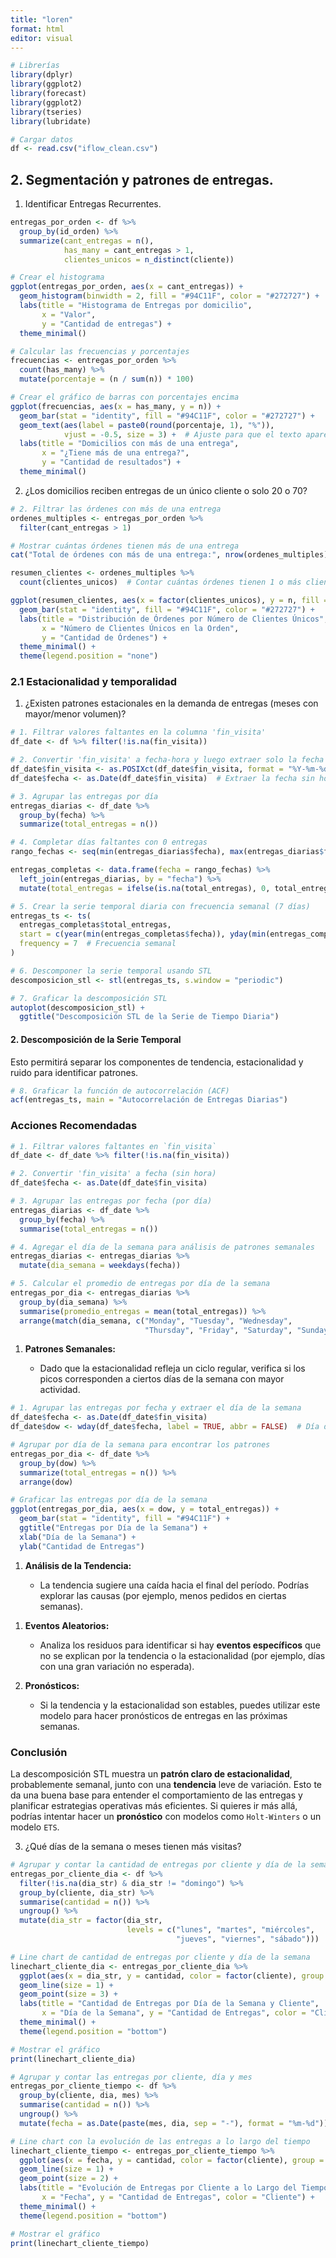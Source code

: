 ```yaml
---
title: "loren"
format: html
editor: visual
---
```


```r

# Librerías
library(dplyr)
library(ggplot2)
library(forecast)
library(ggplot2)
library(tseries)
library(lubridate)

# Cargar datos
df <- read.csv("iflow_clean.csv")
```

## 2. Segmentación y patrones de entregas.

1.  Identificar Entregas Recurrentes.

```r
entregas_por_orden <- df %>%
  group_by(id_orden) %>%
  summarize(cant_entregas = n(),
            has_many = cant_entregas > 1,
            clientes_unicos = n_distinct(cliente))
```

```r
# Crear el histograma
ggplot(entregas_por_orden, aes(x = cant_entregas)) +
  geom_histogram(binwidth = 2, fill = "#94C11F", color = "#272727") +
  labs(title = "Histograma de Entregas por domicilio", 
       x = "Valor", 
       y = "Cantidad de entregas") +
  theme_minimal()
```

```r
# Calcular las frecuencias y porcentajes
frecuencias <- entregas_por_orden %>%
  count(has_many) %>%
  mutate(porcentaje = (n / sum(n)) * 100)

# Crear el gráfico de barras con porcentajes encima
ggplot(frecuencias, aes(x = has_many, y = n)) +
  geom_bar(stat = "identity", fill = "#94C11F", color = "#272727") +
  geom_text(aes(label = paste0(round(porcentaje, 1), "%")), 
            vjust = -0.5, size = 3) +  # Ajuste para que el texto aparezca encima
  labs(title = "Domicilios con más de una entrega", 
       x = "¿Tiene más de una entrega?", 
       y = "Cantidad de resultados") +
  theme_minimal()
```

2.  ¿Los domicilios reciben entregas de un único cliente o solo 20 o 70?

```r
# 2. Filtrar las órdenes con más de una entrega
ordenes_multiples <- entregas_por_orden %>%
  filter(cant_entregas > 1)

# Mostrar cuántas órdenes tienen más de una entrega
cat("Total de órdenes con más de una entrega:", nrow(ordenes_multiples), "\n")
```

```r
resumen_clientes <- ordenes_multiples %>%
  count(clientes_unicos)  # Contar cuántas órdenes tienen 1 o más clientes únicos

ggplot(resumen_clientes, aes(x = factor(clientes_unicos), y = n, fill = factor(clientes_unicos))) +
  geom_bar(stat = "identity", fill = "#94C11F", color = "#272727") +
  labs(title = "Distribución de Órdenes por Número de Clientes Únicos",
       x = "Número de Clientes Únicos en la Orden",
       y = "Cantidad de Órdenes") +
  theme_minimal() +
  theme(legend.position = "none")
```

### 2.1 Estacionalidad y temporalidad

1.  ¿Existen patrones estacionales en la demanda de entregas (meses con mayor/menor volumen)?

```r
# 1. Filtrar valores faltantes en la columna 'fin_visita'
df_date <- df %>% filter(!is.na(fin_visita))

# 2. Convertir 'fin_visita' a fecha-hora y luego extraer solo la fecha
df_date$fin_visita <- as.POSIXct(df_date$fin_visita, format = "%Y-%m-%d %H:%M:%S")
df_date$fecha <- as.Date(df_date$fin_visita)  # Extraer la fecha sin horas

# 3. Agrupar las entregas por día
entregas_diarias <- df_date %>%
  group_by(fecha) %>%
  summarize(total_entregas = n())

# 4. Completar días faltantes con 0 entregas
rango_fechas <- seq(min(entregas_diarias$fecha), max(entregas_diarias$fecha), by = "day")

entregas_completas <- data.frame(fecha = rango_fechas) %>%
  left_join(entregas_diarias, by = "fecha") %>%
  mutate(total_entregas = ifelse(is.na(total_entregas), 0, total_entregas))

# 5. Crear la serie temporal diaria con frecuencia semanal (7 días)
entregas_ts <- ts(
  entregas_completas$total_entregas,
  start = c(year(min(entregas_completas$fecha)), yday(min(entregas_completas$fecha))),
  frequency = 7  # Frecuencia semanal
)

# 6. Descomponer la serie temporal usando STL
descomposicion_stl <- stl(entregas_ts, s.window = "periodic")

# 7. Graficar la descomposición STL
autoplot(descomposicion_stl) +
  ggtitle("Descomposición STL de la Serie de Tiempo Diaria")


```

#### 2. Descomposición de la Serie Temporal

Esto permitirá separar los componentes de tendencia, estacionalidad y ruido para identificar patrones.

```r
# 8. Graficar la función de autocorrelación (ACF)
acf(entregas_ts, main = "Autocorrelación de Entregas Diarias")

```

### **Acciones Recomendadas**

```r
# 1. Filtrar valores faltantes en `fin_visita`
df_date <- df_date %>% filter(!is.na(fin_visita))

# 2. Convertir 'fin_visita' a fecha (sin hora)
df_date$fecha <- as.Date(df_date$fin_visita)

# 3. Agrupar las entregas por fecha (por día)
entregas_diarias <- df_date %>%
  group_by(fecha) %>%
  summarise(total_entregas = n())

# 4. Agregar el día de la semana para análisis de patrones semanales
entregas_diarias <- entregas_diarias %>%
  mutate(dia_semana = weekdays(fecha))

# 5. Calcular el promedio de entregas por día de la semana
entregas_por_dia <- entregas_diarias %>%
  group_by(dia_semana) %>%
  summarise(promedio_entregas = mean(total_entregas)) %>%
  arrange(match(dia_semana, c("Monday", "Tuesday", "Wednesday", 
                              "Thursday", "Friday", "Saturday", "Sunday")))
```

1.  **Patrones Semanales:**

    -   Dado que la estacionalidad refleja un ciclo regular, verifica si los picos corresponden a ciertos días de la semana con mayor actividad.

```r

# 1. Agrupar las entregas por fecha y extraer el día de la semana
df_date$fecha <- as.Date(df_date$fin_visita)
df_date$dow <- wday(df_date$fecha, label = TRUE, abbr = FALSE)  # Día de la semana

# Agrupar por día de la semana para encontrar los patrones
entregas_por_dia <- df_date %>%
  group_by(dow) %>%
  summarize(total_entregas = n()) %>%
  arrange(dow)

# Graficar las entregas por día de la semana
ggplot(entregas_por_dia, aes(x = dow, y = total_entregas)) +
  geom_bar(stat = "identity", fill = "#94C11F") +
  ggtitle("Entregas por Día de la Semana") +
  xlab("Día de la Semana") +
  ylab("Cantidad de Entregas")
```

1.  **Análisis de la Tendencia:**

    -   La tendencia sugiere una caída hacia el final del período. Podrías explorar las causas (por ejemplo, menos pedidos en ciertas semanas).

<!-- -->

1.  **Eventos Aleatorios:**

    -   Analiza los residuos para identificar si hay **eventos específicos** que no se explican por la tendencia o la estacionalidad (por ejemplo, días con una gran variación no esperada).

2.  **Pronósticos:**

    -   Si la tendencia y la estacionalidad son estables, puedes utilizar este modelo para hacer pronósticos de entregas en las próximas semanas.

### **Conclusión**

La descomposición STL muestra un **patrón claro de estacionalidad**, probablemente semanal, junto con una **tendencia** leve de variación. Esto te da una buena base para entender el comportamiento de las entregas y planificar estrategias operativas más eficientes. Si quieres ir más allá, podrías intentar hacer un **pronóstico** con modelos como `Holt-Winters` o un modelo `ETS`.

3.  ¿Qué días de la semana o meses tienen más visitas?

```r
# Agrupar y contar la cantidad de entregas por cliente y día de la semana
entregas_por_cliente_dia <- df %>%
  filter(!is.na(dia_str) & dia_str != "domingo") %>%
  group_by(cliente, dia_str) %>%
  summarise(cantidad = n()) %>%
  ungroup() %>%
  mutate(dia_str = factor(dia_str, 
                          levels = c("lunes", "martes", "miércoles", 
                                     "jueves", "viernes", "sábado")))

# Line chart de cantidad de entregas por cliente y día de la semana
linechart_cliente_dia <- entregas_por_cliente_dia %>%
  ggplot(aes(x = dia_str, y = cantidad, color = factor(cliente), group = cliente)) +
  geom_line(size = 1) +
  geom_point(size = 3) +
  labs(title = "Cantidad de Entregas por Día de la Semana y Cliente",
       x = "Día de la Semana", y = "Cantidad de Entregas", color = "Cliente") +
  theme_minimal() +
  theme(legend.position = "bottom")

# Mostrar el gráfico
print(linechart_cliente_dia)
```

```r
# Agrupar y contar las entregas por cliente, día y mes
entregas_por_cliente_tiempo <- df %>%
  group_by(cliente, dia, mes) %>%
  summarise(cantidad = n()) %>%
  ungroup() %>%
  mutate(fecha = as.Date(paste(mes, dia, sep = "-"), format = "%m-%d"))

# Line chart con la evolución de las entregas a lo largo del tiempo
linechart_cliente_tiempo <- entregas_por_cliente_tiempo %>%
  ggplot(aes(x = fecha, y = cantidad, color = factor(cliente), group = cliente)) +
  geom_line(size = 1) +
  geom_point(size = 2) +
  labs(title = "Evolución de Entregas por Cliente a lo Largo del Tiempo",
       x = "Fecha", y = "Cantidad de Entregas", color = "Cliente") +
  theme_minimal() +
  theme(legend.position = "bottom")

# Mostrar el gráfico
print(linechart_cliente_tiempo)
```
